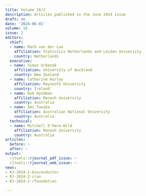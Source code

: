 ```yaml
---
title: Volume 16/2
description: Articles published in the June 2024 issue
draft: no
date: '2024-06-01'
volume: 16
issue: 2
editors:
  chief:
  - name: Mark van der Loo
    affiliation: Statistics Netherlands and Leiden University
    country: Netherlands
  executive:
  - name: Simon Urbanek
    affiliation: University of Auckland
    country: New Zealand
  - name: Catherine Hurley
    affiliation: Maynooth University
    country: Ireland
  - name: Rob Hyndman
    affiliation: Monash University
    country: Australia
  - name: Emi Tanaka
    affiliation: Australian National University
    country: Australia
  technical:
  - name: Mitchell O'Hara-Wild
    affiliation: Monash University
    country: Australia
articles:
  before: ~
  after: ~
output:
  rjtools::rjournal_pdf_issue: ~
  rjtools::rjournal_web_issue: ~
news:
- RJ-2024-2-bioconductor
- RJ-2024-2-cran
- RJ-2024-2-rfoundation

---
```







&nbsp;
